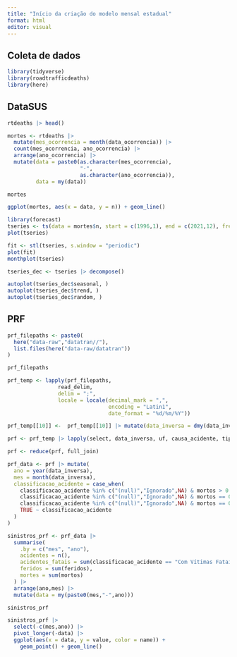 ```yaml
---
title: "Início da criação do modelo mensal estadual"
format: html
editor: visual
---
```


## Coleta de dados

```r
library(tidyverse)
library(roadtrafficdeaths)
library(here)
```

## DataSUS

```r
rtdeaths |> head()
```

```r
mortes <- rtdeaths |> 
  mutate(mes_ocorrencia = month(data_ocorrencia)) |> 
  count(mes_ocorrencia, ano_ocorrencia) |> 
  arrange(ano_ocorrencia) |> 
  mutate(data = paste0(as.character(mes_ocorrencia),
                       "-",
                       as.character(ano_ocorrencia)),
         data = my(data))

mortes
```

```r
ggplot(mortes, aes(x = data, y = n)) + geom_line()
```

```r
library(forecast)
tseries <- ts(data = mortes$n, start = c(1996,1), end = c(2021,12), frequency = 12)
plot(tseries)

fit <- stl(tseries, s.window = "periodic")
plot(fit)
monthplot(tseries)
```

```r
tseries_dec <- tseries |> decompose()

autoplot(tseries_dec$seasonal, )
autoplot(tseries_dec$trend, )
autoplot(tseries_dec$random, )
```

## PRF

```r
prf_filepaths <- paste0(
  here("data-raw","datatran//"),
  list.files(here("data-raw/datatran"))
)

prf_filepaths
```

```r
prf_temp <- lapply(prf_filepaths, 
                read_delim, 
                delim = ";", 
                locale = locale(decimal_mark = ",",
                                encoding = "Latin1",
                                date_format = "%d/%m/%Y"))

prf_temp[[10]] <-  prf_temp[[10]] |> mutate(data_inversa = dmy(data_inversa))
```

```r
prf <- prf_temp |> lapply(select, data_inversa, uf, causa_acidente, tipo_acidente, classificacao_acidente, pessoas, mortos, feridos)

prf <- reduce(prf, full_join)
```

```r
prf_data <- prf |> mutate(
  ano = year(data_inversa),
  mes = month(data_inversa),
  classificacao_acidente = case_when(
    classificacao_acidente %in% c("(null)","Ignorado",NA) & mortos > 0 ~ "Com Vítimas Fatais",
    classificacao_acidente %in% c("(null)","Ignorado",NA) & mortos == 0 & feridos > 0 ~ "Com Vítimas Feridas",
    classificacao_acidente %in% c("(null)","Ignorado",NA) & mortos == 0 & feridos == 0 ~ "Sem Vítimas",
    TRUE ~ classificacao_acidente
  )
)
```

```r
sinistros_prf <- prf_data |> 
  summarise(
    .by = c("mes", "ano"),
    acidentes = n(),
    acidentes_fatais = sum(classificacao_acidente == "Com Vítimas Fatais"),
    feridos = sum(feridos),
    mortes = sum(mortos)
  ) |> 
  arrange(ano,mes) |> 
  mutate(data = my(paste0(mes,"-",ano)))

sinistros_prf
```

```r
sinistros_prf |> 
  select(-c(mes,ano)) |> 
  pivot_longer(-data) |> 
  ggplot(aes(x = data, y = value, color = name)) + 
    geom_point() + geom_line()
```

